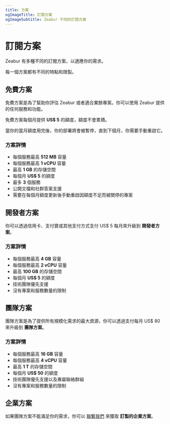 ```yaml
---
title: 方案
ogImageTitle: 訂閱方案
ogImageSubtitle: Zeabur 不同的訂閱方案
---
```


# 訂閱方案

Zeabur 有多種不同的訂閱方案，以適應你的需求。

每一個方案都有不同的特點和限製。

## 免費方案

免費方案是為了幫助你評估 Zeabur 或者適合業餘專案。你可以使用 Zeabur 提供的任何服務和功能。

免費方案每個月提供 **US$ 5** 的額度，額度不會累積。

當你的當月額度用完後，你的部署將會被暫停，直到下個月，你需要手動重啟它。

### 方案詳情

- 每個服務最高 **512 MB** 容量
- 每個服務最高 **1 vCPU** 容量
- 最高 **1 GB** 的存儲空間
- 每個月 **US$ 5** 的額度
- 最多 **3** 個服務
- 公開文檔和社群答案支援
- 需要在每個月額度更新後手動重啟因額度不足而被關停的專案

## 開發者方案

你可以透過信用卡、支付寶或其他支付方式支付 US$ 5 每月來升級到 **開發者方案**。

### 方案詳情

- 每個服務最高 **4 GB** 容量
- 每個服務最高 **2 vCPU** 容量
- 最高 **100 GB** 的存儲空間
- 每個月 **US$ 5** 的額度
- 技術團隊優先支援
- 沒有專案和服務數量的限制

## 團隊方案

團隊方案是為了提供所有規模化需求的最大資源，你可以透過支付每月 US$ 80 來升級到 **團隊方案**。

### 方案詳情

- 每個服務最高 **16 GB** 容量
- 每個服務最高 **4 vCPU** 容量
- 最高 **1 T** 的存儲空間
- 每個月 **US$ 50** 的額度
- 技術團隊優先支援以及專屬聯絡群組
- 沒有專案和服務數量的限制

## 企業方案

如果團隊方案不能滿足你的需求，你可以 [聯繫我們](mailto::contact@zeabur.com) 來獲取 **訂製的企業方案**。

